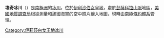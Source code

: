 {{coord|82|29|S|51|7|W|source:GNIS|display=title}}

'''埃奇冰川'''（{{lang-en|Edge Glacier}}）是[[南極洲|南極洲]]的[[冰川|冰川]]，位於[[伊利沙伯女皇地|伊利沙伯女皇地]]，處於[[彭薩科拉山脈|彭薩科拉山脈]]地區，[[美國地質調查局|美國地質調查局]]根據測量和該國海軍的空中照片繪入地圖，現時由[[南極條約體系|南極條約體系]]管理。

{{DEFAULTSORT:Edge Glacier}}
[[Category:伊莉莎白女王地冰川|Category:伊莉莎白女王地冰川]]


{{QueenElizabethLand-geo-stub}}